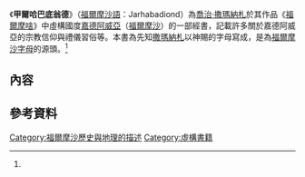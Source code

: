 《'''甲爾哈巴底翁德'''》（[[福爾摩沙語_(撒瑪納札)|福爾摩沙語]]：Jarhabadiond）為[[喬治·撒瑪納札|喬治·撒瑪納札]]於其作品《[[福爾摩啥|福爾摩啥]]》中虛構國度[[嘉德阿威亞|嘉德阿威亞]]（[[福爾摩沙|福爾摩沙]]）的一部經書，記載許多關於嘉德阿威亞的宗教信仰與禮儀習俗等。本書為先知[[撒瑪納札|撒瑪納札]]以神賜的字母寫成，是為[[福爾摩沙字母|福爾摩沙字母]]的源頭。<ref name="福爾摩啥"/>

==內容==

==參考資料==
{{reflist|1|refs=

<ref name="福爾摩啥">{{cite book |url= |title=《[[福爾摩啥|福爾摩啥]]》 |accessdate= |last= |first= |author=[[喬治·撒瑪納札|喬治·撒瑪納札]] |coauthors=薛絢 |date=1704年 |work= |publisher= }}</ref>

}}
{{Stub}}
[[Category:福爾摩沙歷史與地理的描述|Category:福爾摩沙歷史與地理的描述]]
[[Category:虛構書籍|Category:虛構書籍]]